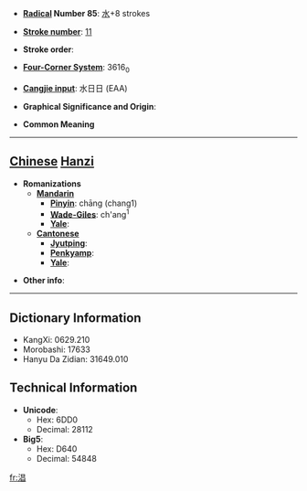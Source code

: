 * '''[[Wiktionary:Chinese radical index| Radical]] Number 85''': [[Wiktionary:Chinese radical index 水|水]]+8 strokes

* '''[[Wiktionary:Chinese total strokes index|Stroke number]]''': [[Wiktionary:Chinese total strokes index 11|11]]

* '''Stroke order''': 

* '''[[Wiktionary:Chinese four corner index|Four-Corner System]]''': 3616<sub>0</sub>

* '''[[Wiktionary:Chinese Cangjie index|Cangjie input]]''': 水日日 (EAA)

* '''Graphical Significance and Origin''': 

* '''Common Meaning'''

----

== [[Chinese]] [[Hanzi]] ==

* '''Romanizations'''
** '''[[Mandarin]]'''
*** '''[[Pinyin]]''': chāng (chang1)
*** '''[[Wade-Giles]]''': ch'ang<sup>1</sup>
*** '''[[Yale]]''': 
** '''[[Cantonese]]'''
*** '''[[Jyutping]]''':
*** '''[[Penkyamp]]''': 
*** '''[[Yale]]''': 

* '''Other info''': 

----

== Dictionary Information ==

* KangXi: 0629.210
* Morobashi: 17633
* Hanyu Da Zidian: 31649.010

== Technical Information ==

* '''Unicode''':
** Hex: 6DD0
** Decimal: 28112
* '''Big5''':
** Hex: D640
** Decimal: 54848

[[fr:淐]]